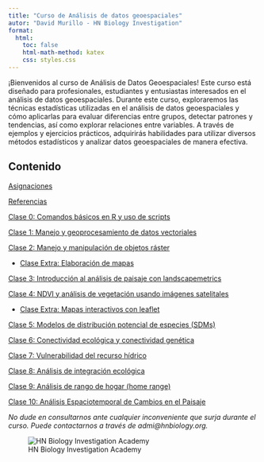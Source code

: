 ---
title: "Curso de Análisis de datos geoespaciales"
autor: "David Murillo - HN Biology Investigation"
format:
  html:
    toc: false
    html-math-method: katex
    css: styles.css
---

¡Bienvenidos al curso de Análisis de Datos Geoespaciales! Este curso está diseñado para profesionales, estudiantes y entusiastas interesados en el análisis de datos geoespaciales. Durante este curso, exploraremos las técnicas estadísticas utilizadas en el análisis de datos geoespaciales y cómo aplicarlas para evaluar diferencias entre grupos, detectar patrones y tendencias, así como explorar relaciones entre variables. A través de ejemplos y ejercicios prácticos, adquirirás habilidades para utilizar diversos métodos estadísticos y analizar datos geoespaciales de manera efectiva. 

## Contenido


[Asignaciones](Asiganciones.html)

[Referencias](Referencias.html)

[Clase 0: Comandos básicos en R y uso de scripts](Clase1.html)

[Clase 1: Manejo y geoprocesamiento de datos vectoriales](Clase2.html)

[Clase 2: Manejo y manipulación de objetos ráster](Clase3.html)

- [Clase Extra: Elaboración de mapas](Clase6.html)

[Clase 3: Introducción al análisis de paisaje con landscapemetrics](Clase4.html)

[Clase 4: NDVI y análisis de vegetación usando imágenes satelitales](NDVI.html)

- [Clase Extra: Mapas interactivos con leaflet](Clase5.html)

[Clase 5: Modelos de distribución potencial de especies (SDMs)](Clase6Parte1.html)

[Clase 6: Conectividad ecológica y conectividad genética](Conectividad.html)

[Clase 7: Vulnerabilidad del recurso hídrico](Vulnerabilidad.html)

[Clase 8: Análisis de integración ecológica](Integracion.html)

[Clase 9: Análisis de rango de hogar (home range)](HomeRanges.html)

[Clase 10: Análisis Espaciotemporal de Cambios en el Paisaje](LandscapeChanges.html)



*No dude en consultarnos ante cualquier inconveniente que surja durante el curso. Puede contactarnos a través de admi@hnbiology.org.*


![HN Biology Investigation Academy](HN Cursos publicidad/HN Biology Inv large.jpg)




